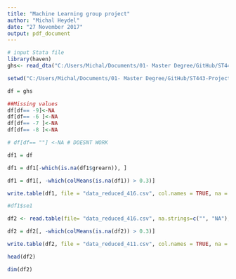 ```yaml
---
title: "Machine Learning group project"
author: "Michal Heydel"
date: "27 November 2017"
output: pdf_document
---
```

```r
# input Stata file
library(haven)
ghs<- read_dta("C:/Users/Michal/Documents/01- Master Degree/GitHub/ST443-Project-group9/Stata/stata8/ghs05client.dta")
```



```r
setwd("C:/Users/Michal/Documents/01- Master Degree/GitHub/ST443-Project-group9")
```


```r
df = ghs
```

```r
##Missing values
df[df== -9]<-NA
df[df== -6 ]<-NA
df[df== -7 ]<-NA
df[df== -8 ]<-NA

```

```r
# df[df== ""] <-NA # DOESNT WORK
```

```r
df1 = df
```


```r
df1 = df1[-which(is.na(df1$grearn)), ]
```


```r
df1 = df1[, -which(colMeans(is.na(df1)) > 0.3)]
```

```r
write.table(df1, file = "data_reduced_416.csv", col.names = TRUE, na = "NA", sep = "," , row.names = FALSE)
```

```r
#df1$se1
```

```r
df2 <- read.table(file= "data_reduced_416.csv", na.strings=c("", "NA"), sep=",", header = TRUE)

```

```r
df2 = df2[, -which(colMeans(is.na(df2)) > 0.3)]
```

```r
write.table(df2, file = "data_reduced_411.csv", col.names = TRUE, na = "NA", sep = "," , row.names = FALSE)
```

```r
head(df2)
```

```r
dim(df2)
```

